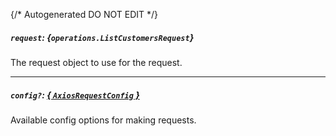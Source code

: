 {/* Autogenerated DO NOT EDIT  */}

##### `request`: *{`operations.ListCustomersRequest`}*
The request object to use for the request.
<Collapsible>
    <ListCustomersRequest/>
</Collapsible>

---
##### `config?`: [*{ `AxiosRequestConfig` }*](https://axios-http.com/docs/req_config)
Available config options for making requests.


